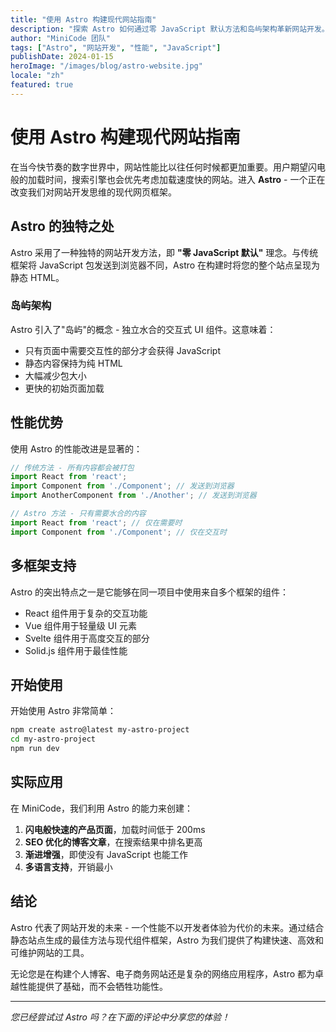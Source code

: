 ```yaml
---
title: "使用 Astro 构建现代网站指南"
description: "探索 Astro 如何通过零 JavaScript 默认方法和岛屿架构革新网站开发。"
author: "MiniCode 团队"
tags: ["Astro", "网站开发", "性能", "JavaScript"]
publishDate: 2024-01-15
heroImage: "/images/blog/astro-website.jpg"
locale: "zh"
featured: true
---
```


# 使用 Astro 构建现代网站指南

在当今快节奏的数字世界中，网站性能比以往任何时候都更加重要。用户期望闪电般的加载时间，搜索引擎也会优先考虑加载速度快的网站。进入 **Astro** - 一个正在改变我们对网站开发思维的现代网页框架。

## Astro 的独特之处

Astro 采用了一种独特的网站开发方法，即 **"零 JavaScript 默认"** 理念。与传统框架将 JavaScript 包发送到浏览器不同，Astro 在构建时将您的整个站点呈现为静态 HTML。

### 岛屿架构

Astro 引入了"岛屿"的概念 - 独立水合的交互式 UI 组件。这意味着：

- 只有页面中需要交互性的部分才会获得 JavaScript
- 静态内容保持为纯 HTML
- 大幅减少包大小
- 更快的初始页面加载

## 性能优势

使用 Astro 的性能改进是显著的：

```javascript
// 传统方法 - 所有内容都会被打包
import React from 'react';
import Component from './Component'; // 发送到浏览器
import AnotherComponent from './Another'; // 发送到浏览器

// Astro 方法 - 只有需要水合的内容
import React from 'react'; // 仅在需要时
import Component from './Component'; // 仅在交互时
```

## 多框架支持

Astro 的突出特点之一是它能够在同一项目中使用来自多个框架的组件：

- React 组件用于复杂的交互功能
- Vue 组件用于轻量级 UI 元素
- Svelte 组件用于高度交互的部分
- Solid.js 组件用于最佳性能

## 开始使用

开始使用 Astro 非常简单：

```bash
npm create astro@latest my-astro-project
cd my-astro-project
npm run dev
```

## 实际应用

在 MiniCode，我们利用 Astro 的能力来创建：

1. **闪电般快速的产品页面**，加载时间低于 200ms
2. **SEO 优化的博客文章**，在搜索结果中排名更高
3. **渐进增强**，即使没有 JavaScript 也能工作
4. **多语言支持**，开销最小

## 结论

Astro 代表了网站开发的未来 - 一个性能不以开发者体验为代价的未来。通过结合静态站点生成的最佳方法与现代组件框架，Astro 为我们提供了构建快速、高效和可维护网站的工具。

无论您是在构建个人博客、电子商务网站还是复杂的网络应用程序，Astro 都为卓越性能提供了基础，而不会牺牲功能性。

---

*您已经尝试过 Astro 吗？在下面的评论中分享您的体验！*
